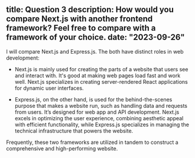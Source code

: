 title: Question 3
description: How would you compare Next.js with another frontend framework? Feel free to compare with a framework of your choice.
date: "2023-09-26"
---

I will compare Next.js and Express.js. The both have distinct roles in web development:

  - Next.js is mainly used for creating the parts of a website that users see and interact with. It's good at making web pages load fast and work well.
   Next.js specializes in creating server-rendered React applications for dynamic user interfaces.


  - Express.js, on the other hand, is used for the behind-the-scenes purpose that makes a website run, such as handling data and requests from users. It’s designed for web app and API development.
Next.js excels in optimizing the user experience, combining aesthetic appeal with efficient functionality, while Express.js specializes in managing the technical infrastructure that powers the website. 

Frequently, these two frameworks are utilized in tandem to construct a comprehensive and high-performing website.
